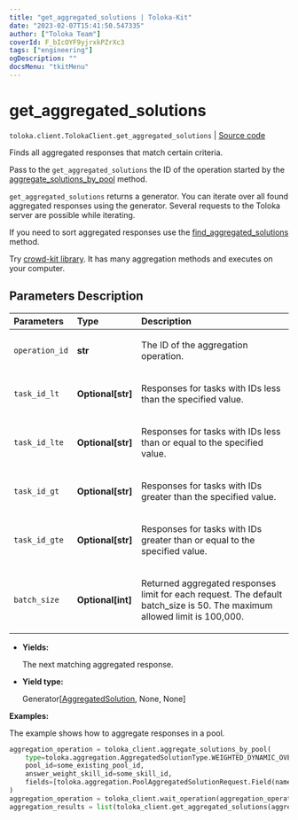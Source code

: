 ```yaml
---
title: "get_aggregated_solutions | Toloka-Kit"
date: "2023-02-07T15:41:50.547335"
author: ["Toloka Team"]
coverId: F_bIcOYF9yjrxkPZrXc3
tags: ["engineering"]
ogDescription: ""
docsMenu: "tkitMenu"
---
```


# get_aggregated_solutions
`toloka.client.TolokaClient.get_aggregated_solutions` | [Source code](https://github.com/Toloka/toloka-kit/blob/v1.1.3/src/client/__init__.py#L587)

Finds all aggregated responses that match certain criteria.

Pass to the `get_aggregated_solutions` the ID of the operation started by the [aggregate_solutions_by_pool](/docs-new/toloka-kit/reference/toloka.client.TolokaClient.aggregate_solutions_by_pool) method.

`get_aggregated_solutions` returns a generator. You can iterate over all found aggregated responses using the generator. Several requests to the Toloka server are possible while iterating.

If you need to sort aggregated responses use the [find_aggregated_solutions](/docs-new/toloka-kit/reference/toloka.client.TolokaClient.find_aggregated_solutions) method.

<Note mode="tip" title="Tip">

Try [crowd-kit library](/docs-new/crowd-kit). It has many aggregation methods and executes on your computer.

</Note>

## Parameters Description

| Parameters | Type | Description |
| :----------| :----| :-----------|
`operation_id`|**str**|<p>The ID of the aggregation operation.</p>
`task_id_lt`|**Optional\[str\]**|<p>Responses for tasks with IDs less than the specified value.</p>
`task_id_lte`|**Optional\[str\]**|<p>Responses for tasks with IDs less than or equal to the specified value.</p>
`task_id_gt`|**Optional\[str\]**|<p>Responses for tasks with IDs greater than the specified value.</p>
`task_id_gte`|**Optional\[str\]**|<p>Responses for tasks with IDs greater than or equal to the specified value.</p>
`batch_size`|**Optional\[int\]**|<p>Returned aggregated responses limit for each request. The default batch_size is 50. The maximum allowed limit is 100,000.</p>

* **Yields:**

  The next matching aggregated response.

* **Yield type:**

  Generator\[[AggregatedSolution](/docs-new/toloka-kit/reference/toloka.client.aggregation.AggregatedSolution), None, None\]

**Examples:**

The example shows how to aggregate responses in a pool.

```python
aggregation_operation = toloka_client.aggregate_solutions_by_pool(
    type=toloka.aggregation.AggregatedSolutionType.WEIGHTED_DYNAMIC_OVERLAP,
    pool_id=some_existing_pool_id,
    answer_weight_skill_id=some_skill_id,
    fields=[toloka.aggregation.PoolAggregatedSolutionRequest.Field(name='result')]
)
aggregation_operation = toloka_client.wait_operation(aggregation_operation)
aggregation_results = list(toloka_client.get_aggregated_solutions(aggregation_operation.id))
```
